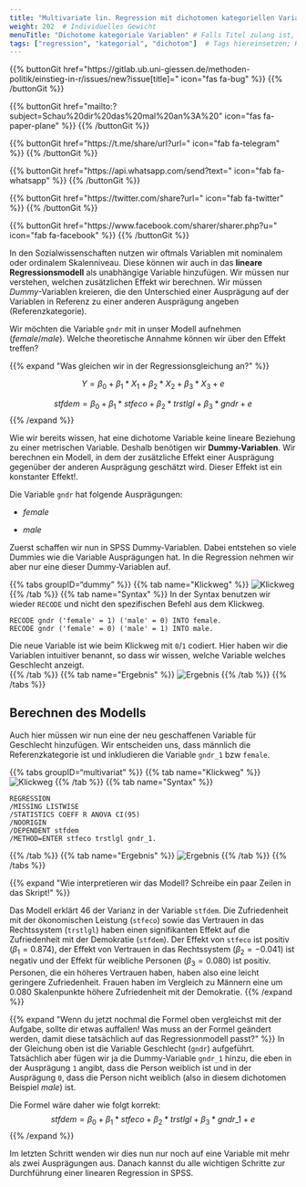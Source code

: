 ```yaml
---
title: "Multivariate lin. Regression mit dichotomen kategoriellen Variablen"  # Titel der Seite
weight: 202  # Individuelles Gewicht 
menuTitle: "Dichotome kategoriale Variablen" # Falls Titel zulang ist, hier Kurztitel
tags: ["regression", "kategorial", "dichotom"]  # Tags hiereinsetzen; Kurzwort, was auf der Seite passsiert
---
```


{{% buttonGit href=\"https\:\/\/gitlab.ub.uni-giessen.de\/methoden-politik\/einstieg-in-r\/issues\/new?issue[title]=\" icon=\"fas fa-bug\" %}} {{% /buttonGit %}} 

{{% buttonGit href=\"mailto\:?subject=Schau\%20dir\%20das\%20mal\%20an\%3A\%20\" icon=\"fas fa-paper-plane\" %}} {{% /buttonGit %}}

{{% buttonGit href=\"https\:\/\/t.me\/share\/url?url=\" icon=\"fab fa-telegram\" %}} {{% /buttonGit %}}

{{% buttonGit href=\"https\:\/\/api.whatsapp.com\/send?text=\" icon=\"fab fa-whatsapp\" %}} {{% /buttonGit %}}

{{% buttonGit href=\"https\:\/\/twitter.com\/share?url=\" icon=\"fab fa-twitter\" %}} {{% /buttonGit %}}

{{% buttonGit href=\"https\:\/\/www.facebook.com\/sharer\/sharer.php?u=\" icon=\"fab fa-facebook\" %}} {{% /buttonGit %}}

In den Sozialwissenschaften nutzen wir oftmals Variablen mit nominalem oder ordinalem Skalenniveau. Diese können wir auch in das **lineare Regressionsmodell** als unabhängige Variable hinzufügen. Wir müssen nur verstehen, welchen zusätzlichen Effekt wir berechnen. Wir müssen *Dummy*-Variablen kreieren, die den Unterschied einer Ausprägung auf der Variablen in Referenz zu einer anderen Ausprägung angeben (Referenzkategorie). 

Wir möchten die Variable `gndr` mit in unser Modell aufnehmen (*female*/*male*). Welche theoretische Annahme können wir über den Effekt treffen?

{{% expand \"Was gleichen wir in der Regressionsgleichung an?\" %}}

$$Y = \beta_0 + \beta_1*X_1 + \beta_2*X_2 + \beta_3*X_3+ e$$

$$stfdem = \beta_0 + \beta_1*stfeco + \beta_2*trstlgl + \beta_3*gndr + e$$
{{% /expand %}}

Wie wir bereits wissen, hat eine dichotome Variable keine lineare Beziehung zu einer metrischen Variable. Deshalb benötigen wir **Dummy-Variablen**. Wir berechnen ein Modell, in dem der zusätzliche Effekt einer Ausprägung gegenüber der anderen Ausprägung geschätzt wird. Dieser Effekt ist ein 
konstanter Effekt!. 

Die Variable `gndr` hat folgende Ausprägungen:

- *female*

- *male*

Zuerst schaffen wir nun in SPSS Dummy-Variablen. Dabei entstehen so viele Dummies wie die Variable Ausprägungen hat. In die Regression nehmen wir aber nur eine dieser Dummy-Variablen auf. 

{{% tabs groupID="dummy" %}}
{{% tab name=\"Klickweg\" %}}
![Klickweg](../gif/dummy.gif)
{{% /tab %}}
{{% tab name=\"Syntax\" %}}
In der Syntax benutzen wir wieder `RECODE` und nicht den spezifischen Befehl aus dem Klickweg.
```spss
RECODE gndr ('female' = 1) ('male' = 0) INTO female.
RECODE gndr ('female' = 0) ('male' = 1) INTO male.
```

Die neue Variable ist wie beim Klickweg mit `0`/`1` codiert. Hier haben wir die Variablen intuitiver benannt, so dass wir wissen, welche Variable welches Geschlecht anzeigt.  
{{% /tab %}}
{{% tab name=\"Ergebnis\" %}}
![Ergebnis](../img/dummy.png)
{{% /tab %}}
{{% /tabs %}}

## Berechnen des Modells
Auch hier müssen wir nun eine der neu geschaffenen Variable für Geschlecht hinzufügen. Wir entscheiden uns, dass männlich die Referenzkategorie ist und inkludieren die Variable `gndr_1` bzw `female`.

{{% tabs groupID="multivariat" %}}
{{% tab name=\"Klickweg\" %}}
![Klickweg](../gif/multivariat-result.gif)
{{% /tab %}}
{{% tab name=\"Syntax\" %}}
```spss
REGRESSION
/MISSING LISTWISE 
/STATISTICS COEFF R ANOVA CI(95)
/NOORIGIN
/DEPENDENT stfdem
/METHOD=ENTER stfeco trstlgl gndr_1.
```
{{% /tab %}}
{{% tab name=\"Ergebnis\" %}}
![Ergebnis](../img/results3.png)
{{% /tab %}}
{{% /tabs %}}

{{% expand \"Wie interpretieren wir das Modell? Schreibe ein paar Zeilen in das Skript!\" %}}

Das Modell erklärt $46%$ der Varianz in der Variable `stfdem`. Die Zufriedenheit mit der ökonomischen Leistung (`stfeco`) sowie das Vertrauen in das Rechtssystem (`trstlgl`) haben einen signifikanten Effekt auf die Zufriedenheit mit der Demokratie (`stfdem`). Der Effekt von `stfeco` ist positiv ($\beta_1 = 0.874$), der Effekt von Vertrauen in das Rechtssystem ($\beta_2 = -0.041$) ist negativ und der Effekt für weibliche Personen ($\beta_3 = 0.080$) ist positiv. Personen, die ein höheres Vertrauen haben, haben also eine leicht geringere Zufriedenheit. Frauen haben im Vergleich zu Männern eine um $0.080$ Skalenpunkte höhere Zufriedenheit mit der Demokratie.
{{% /expand %}}

{{% expand \"Wenn du jetzt nochmal die Formel oben vergleichst mit der Aufgabe, sollte dir etwas auffallen! Was muss an der Formel geändert werden, damit diese tatsächlich auf das Regressionmodell passt?\" %}}
In der Gleichung oben ist die Variable Geschlecht (`gndr`) aufgeführt. Tatsächlich aber fügen wir ja die Dummy-Variable `gndr_1` hinzu, die eben in der Ausprägung `1` angibt, dass die Person weiblich ist und in der Ausprägung `0`, dass die Person nicht weiblich (also in diesem dichotomen Beispiel *male*) ist. 

Die Formel wäre daher wie folgt korrekt:
$$stfdem = \beta_0 + \beta_1*stfeco + \beta_2*trstlgl + \beta_3*gndr\_1 + e$$
{{% /expand %}}

Im letzten Schritt wenden wir dies nun nur noch auf eine Variable mit mehr als zwei Ausprägungen aus. Danach kannst du alle wichtigen Schritte zur Durchführung einer linearen Regression in SPSS.